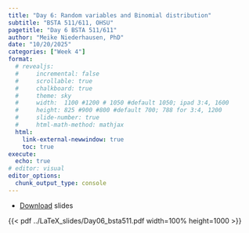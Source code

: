 ```yaml
---
title: "Day 6: Random variables and Binomial distribution"
subtitle: "BSTA 511/611, OHSU"
pagetitle: "Day 6 BSTA 511/611"
author: "Meike Niederhausen, PhD"
date: "10/20/2025"
categories: ["Week 4"]
format: 
  # revealjs:
  #     incremental: false
  #     scrollable: true
  #     chalkboard: true
  #     theme: sky
  #     width:  1100 #1200 # 1050 #default 1050; ipad 3:4, 1600
  #     height: 825 #900 #800 #default 700; 788 for 3:4, 1200
  #     slide-number: true
  #     html-math-method: mathjax
  html:
    link-external-newwindow: true
    toc: true
execute:
  echo: true
# editor: visual
editor_options: 
  chunk_output_type: console
---
```



* [Download](../LaTeX_slides/Day06_bsta511.pdf) slides



{{< pdf ../LaTeX_slides/Day06_bsta511.pdf width=100% height=1000 >}}